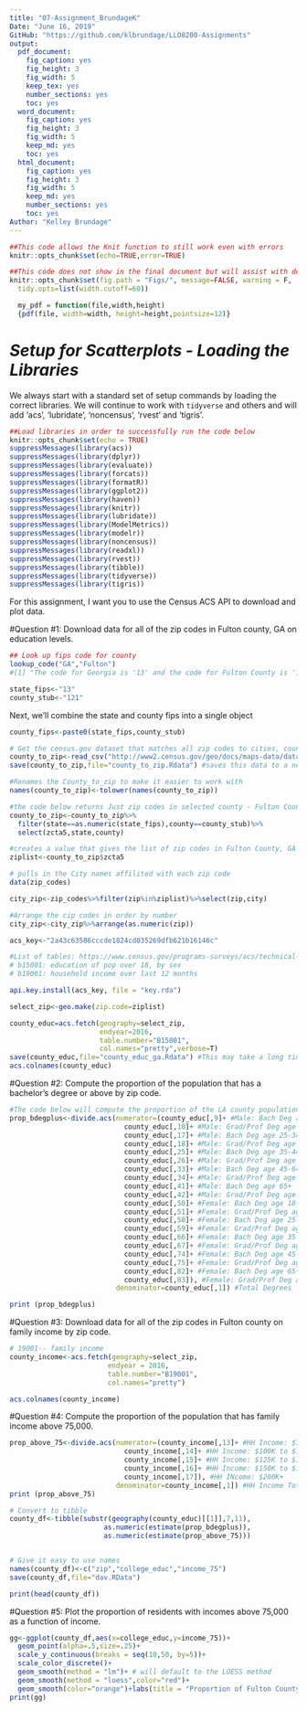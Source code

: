 ---
title: "07-Assignment_BrundageK"
Date: "June 16, 2019"
GitHub: "https://github.com/klbrundage/LLO8200-Assignments"
output:
  pdf_document: 
    fig_caption: yes
    fig_height: 3
    fig_width: 5
    keep_tex: yes
    number_sections: yes
    toc: yes
  word_document: 
    fig_caption: yes
    fig_height: 3
    fig_width: 5
    keep_md: yes
    toc: yes
  html_document: 
    fig_caption: yes
    fig_height: 3
    fig_width: 5
    keep_md: yes
    number_sections: yes
    toc: yes
Author: "Kelley Brundage"
---

```{r setup, include=F, error=F, fig.show='asis'}
##This code allows the Knit function to still work even with errors 
knitr::opts_chunk$set(echo=TRUE,error=TRUE)
```

```{r global_options, include = FALSE, message=F, warning=F,error=F, fig.show='asis'}
##This code does not show in the final document but will assist with definining the margin cutoff point and wraps the text to the next line.
knitr::opts_chunk$set(fig.path = "Figs/", message=FALSE, warning = F,
  tidy.opts=list(width.cutoff=60)) 

  my_pdf = function(file,width,height)
  {pdf(file, width=width, height=height,pointsize=12)}
```

# *Setup for Scatterplots - Loading the Libraries*

We always start with a standard set of setup commands by loading the correct libraries. We will continue to work with `tidyverse` and others and will add 'acs', 'lubridate', 'noncensus', 'rvest' and 'tigris'.

```{r, eval=F, tidy=T, warning=F}
##Load libraries in order to successfully run the code below
knitr::opts_chunk$set(echo = TRUE)
suppressMessages(library(acs))
suppressMessages(library(dplyr))
suppressMessages(library(evaluate))
suppressMessages(library(forcats))
suppressMessages(library(formatR))
suppressMessages(library(ggplot2))
suppressMessages(library(haven))
suppressMessages(library(knitr))
suppressMessages(library(lubridate))
suppressMessages(library(ModelMetrics))
suppressMessages(library(modelr))
suppressMessages(library(noncensus))
suppressMessages(library(readxl))
suppressMessages(library(rvest))
suppressMessages(library(tibble))
suppressMessages(library(tidyverse))
suppressMessages(library(tigris))
```


For this assignment, I want you to use the Census ACS API to download and
plot data. 

#Question #1: Download data for all of the zip codes in Fulton county, GA on education levels.

```{r fips codes from Tigris package}
## Look up fips code for county
lookup_code("GA","Fulton") 
#[1] "The code for Georgia is '13' and the code for Fulton County is '121'."

state_fips<-"13"
county_stub<-"121"
```

Next, we'll combine the state and county fips into a single object

```{r Combine State & county Fips}
county_fips<-paste0(state_fips,county_stub)
```

```{r Census Dataset}

# Get the census.gov dataset that matches all zip codes to cities, counties and states. 
county_to_zip<-read_csv("http://www2.census.gov/geo/docs/maps-data/data/rel/zcta_county_rel_10.txt")
save(county_to_zip,file="county_to_zip.Rdata") #saves this data to a new file named county_to_zip.Rdata

#Renames the County_to_zip to make it easier to work with
names(county_to_zip)<-tolower(names(county_to_zip))

#the code below returns Just zip codes in selected county - Fulton County, GA
county_to_zip<-county_to_zip%>%
  filter(state==as.numeric(state_fips),county==county_stub)%>%
  select(zcta5,state,county)

#creates a value that gives the list of zip codes in Fulton County, GA
ziplist<-county_to_zip$zcta5

# pulls in the City names affilited with each zip code
data(zip_codes)

city_zip<-zip_codes%>%filter(zip%in%ziplist)%>%select(zip,city)

#Arrange the cip codes in order by number
city_zip<-city_zip%>%arrange(as.numeric(zip))
```

```{r ACS Key & Fulton County Ed Level Data}

acs_key<-"2a43c63586cccde1824cd035269dfb621b16146c"

#List of tables: https://www.census.gov/programs-surveys/acs/technical-documentation/summary-file-documentation.html under, 1-year appendices
# b15001: education of pop over 18, by sex 
# b19001: household income over last 12 months

api.key.install(acs_key, file = "key.rda")

select_zip<-geo.make(zip.code=ziplist)

county_educ=acs.fetch(geography=select_zip,
                      endyear=2016,
                      table.number="B15001",
                      col.names="pretty",verbose=T)
save(county_educ,file="county_educ_ga.Rdata") #This may take a long time to run as it is a lot of data to parse and run
acs.colnames(county_educ)
```


#Question #2: Compute the proportion of the population that has a bachelor’s degree or above by zip code.
```{r Proportion of Pop with Bach Degree or Higher}

#The code below will compute the proportion of the LA county population that has a bachelor's degree or higher by zip code
prop_bdegplus<-divide.acs(numerator=(county_educ[,9]+ #Male: Bach Deg age 18-24
                            county_educ[,10]+ #Male: Grad/Prof Deg age 18-24
                            county_educ[,17]+ #Male: Bach Deg age 25-34
                            county_educ[,18]+ #Male: Grad/Prof Deg age 25-34
                            county_educ[,25]+ #Male: Bach Deg age 35-44
                            county_educ[,26]+ #Male: Grad/Prof Deg age 35-44
                            county_educ[,33]+ #Male: Bach Deg age 45-64
                            county_educ[,34]+ #Male: Grad/Prof Deg age 45-64
                            county_educ[,41]+ #Male: Bach Deg age 65+
                            county_educ[,42]+ #Male: Grad/Prof Deg age 65+
                            county_educ[,50]+ #Female: Bach Deg age 18-24
                            county_educ[,51]+ #Female: Grad/Prof Deg age 18-24
                            county_educ[,58]+ #Female: Bach Deg age 25-34
                            county_educ[,59]+ #Female: Grad/Prof Deg age 25-34
                            county_educ[,66]+ #Female: Bach Deg age 35-44
                            county_educ[,67]+ #Female: Grad/Prof Deg age 35-44
                            county_educ[,74]+ #Female: Bach Deg age 45-64
                            county_educ[,75]+ #Female: Grad/Prof Deg age 45-64
                            county_educ[,82]+ #Female: Bach Deg age 65+
                            county_educ[,83]), #Female: Grad/Prof Deg age 65+
                          denominator=county_educ[,1]) #Total Degrees

print (prop_bdegplus)
```


#Question #3: Download data for all of the zip codes in Fulton county on family income by zip code.
```{r Family Income by Zip code for Fulton County}
# 19001-- family income           
county_income<-acs.fetch(geography=select_zip, 
                        endyear = 2016,
                        table.number="B19001", 
                        col.names="pretty")

acs.colnames(county_income)
```


#Question #4: Compute the proportion of the population that has family income above 75,000.
```{r Proportion of Pop with Family Income above 75K}

prop_above_75<-divide.acs(numerator=(county_income[,13]+ #HH Income: $75K to 99,999
                            county_income[,14]+ #HH Income: $100K to $124,999
                            county_income[,15]+ #HH Income: $125K to $149,999
                            county_income[,16]+ #HH Income: $150K to $199,999
                            county_income[,17]), #HH INcome: $200K+
                          denominator=county_income[,1]) #HH Income Total
print (prop_above_75)

```

```{r Tibble and Naming}
# Convert to tibble
county_df<-tibble(substr(geography(county_educ)[[1]],7,11),
                       as.numeric(estimate(prop_bdegplus)),
                       as.numeric(estimate(prop_above_75)))


# Give it easy to use names
names(county_df)<-c("zip","college_educ","income_75")
save(county_df,file="dav.RData")

print(head(county_df))
```



#Question #5: Plot the proportion of residents with incomes above 75,000 as a function of income.
```{r Plot Proportion, echo=T, warning=F, message=F, fig.show='asis'}
gg<-ggplot(county_df,aes(x=college_educ,y=income_75))+
  geom_point(alpha=.5,size=.25)+
  scale_y_continuous(breaks = seq(10,50, by=5))+
  scale_color_discrete()+
  geom_smooth(method = "lm")+ # will default to the LOESS method
  geom_smooth(method = "loess",color="red")+
  geom_smooth(color="orange")+labs(title = "Proportion of Fulton County, GA Residents with Incomes Above $75K", x="College Education",y="Income")
print(gg)
```

